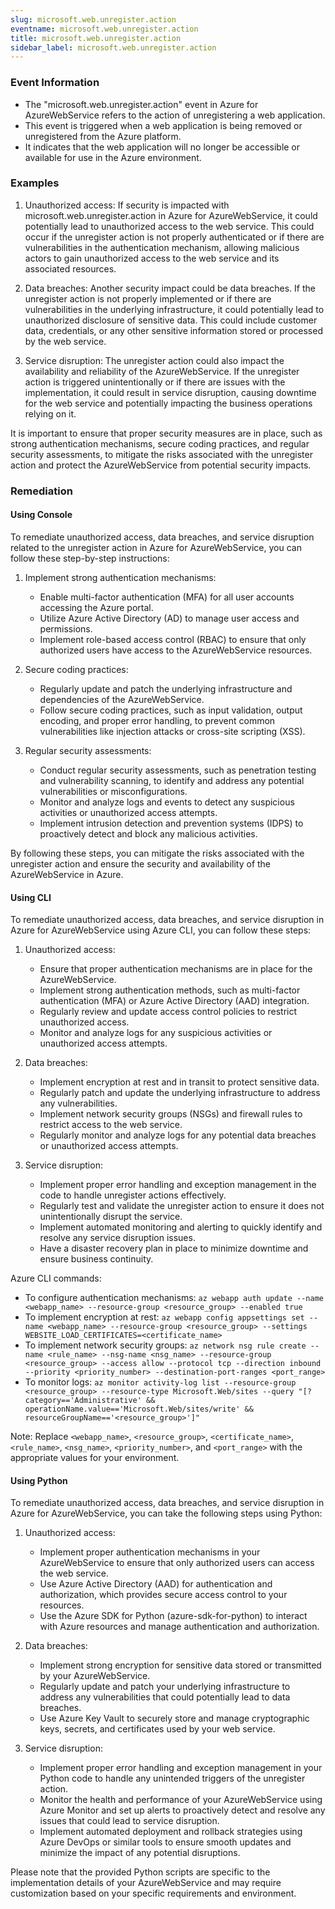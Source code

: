 ```yaml
--- 
slug: microsoft.web.unregister.action
eventname: microsoft.web.unregister.action
title: microsoft.web.unregister.action
sidebar_label: microsoft.web.unregister.action
---
```

                       
### Event Information

- The "microsoft.web.unregister.action" event in Azure for AzureWebService refers to the action of unregistering a web application.
- This event is triggered when a web application is being removed or unregistered from the Azure platform.
- It indicates that the web application will no longer be accessible or available for use in the Azure environment.


### Examples

1. Unauthorized access: If security is impacted with microsoft.web.unregister.action in Azure for AzureWebService, it could potentially lead to unauthorized access to the web service. This could occur if the unregister action is not properly authenticated or if there are vulnerabilities in the authentication mechanism, allowing malicious actors to gain unauthorized access to the web service and its associated resources.

2. Data breaches: Another security impact could be data breaches. If the unregister action is not properly implemented or if there are vulnerabilities in the underlying infrastructure, it could potentially lead to unauthorized disclosure of sensitive data. This could include customer data, credentials, or any other sensitive information stored or processed by the web service.

3. Service disruption: The unregister action could also impact the availability and reliability of the AzureWebService. If the unregister action is triggered unintentionally or if there are issues with the implementation, it could result in service disruption, causing downtime for the web service and potentially impacting the business operations relying on it.

It is important to ensure that proper security measures are in place, such as strong authentication mechanisms, secure coding practices, and regular security assessments, to mitigate the risks associated with the unregister action and protect the AzureWebService from potential security impacts.

### Remediation

#### Using Console

To remediate unauthorized access, data breaches, and service disruption related to the unregister action in Azure for AzureWebService, you can follow these step-by-step instructions:

1. Implement strong authentication mechanisms:
   - Enable multi-factor authentication (MFA) for all user accounts accessing the Azure portal.
   - Utilize Azure Active Directory (AD) to manage user access and permissions.
   - Implement role-based access control (RBAC) to ensure that only authorized users have access to the AzureWebService resources.

2. Secure coding practices:
   - Regularly update and patch the underlying infrastructure and dependencies of the AzureWebService.
   - Follow secure coding practices, such as input validation, output encoding, and proper error handling, to prevent common vulnerabilities like injection attacks or cross-site scripting (XSS).

3. Regular security assessments:
   - Conduct regular security assessments, such as penetration testing and vulnerability scanning, to identify and address any potential vulnerabilities or misconfigurations.
   - Monitor and analyze logs and events to detect any suspicious activities or unauthorized access attempts.
   - Implement intrusion detection and prevention systems (IDPS) to proactively detect and block any malicious activities.

By following these steps, you can mitigate the risks associated with the unregister action and ensure the security and availability of the AzureWebService in Azure.

#### Using CLI

To remediate unauthorized access, data breaches, and service disruption in Azure for AzureWebService using Azure CLI, you can follow these steps:

1. Unauthorized access:
   - Ensure that proper authentication mechanisms are in place for the AzureWebService.
   - Implement strong authentication methods, such as multi-factor authentication (MFA) or Azure Active Directory (AAD) integration.
   - Regularly review and update access control policies to restrict unauthorized access.
   - Monitor and analyze logs for any suspicious activities or unauthorized access attempts.

2. Data breaches:
   - Implement encryption at rest and in transit to protect sensitive data.
   - Regularly patch and update the underlying infrastructure to address any vulnerabilities.
   - Implement network security groups (NSGs) and firewall rules to restrict access to the web service.
   - Regularly monitor and analyze logs for any potential data breaches or unauthorized access attempts.

3. Service disruption:
   - Implement proper error handling and exception management in the code to handle unregister actions effectively.
   - Regularly test and validate the unregister action to ensure it does not unintentionally disrupt the service.
   - Implement automated monitoring and alerting to quickly identify and resolve any service disruption issues.
   - Have a disaster recovery plan in place to minimize downtime and ensure business continuity.

Azure CLI commands:
- To configure authentication mechanisms: `az webapp auth update --name <webapp_name> --resource-group <resource_group> --enabled true`
- To implement encryption at rest: `az webapp config appsettings set --name <webapp_name> --resource-group <resource_group> --settings WEBSITE_LOAD_CERTIFICATES=<certificate_name>`
- To implement network security groups: `az network nsg rule create --name <rule_name> --nsg-name <nsg_name> --resource-group <resource_group> --access allow --protocol tcp --direction inbound --priority <priority_number> --destination-port-ranges <port_range>`
- To monitor logs: `az monitor activity-log list --resource-group <resource_group> --resource-type Microsoft.Web/sites --query "[?category=='Administrative' && operationName.value=='Microsoft.Web/sites/write' && resourceGroupName=='<resource_group>']"`

Note: Replace `<webapp_name>`, `<resource_group>`, `<certificate_name>`, `<rule_name>`, `<nsg_name>`, `<priority_number>`, and `<port_range>` with the appropriate values for your environment.

#### Using Python

To remediate unauthorized access, data breaches, and service disruption in Azure for AzureWebService, you can take the following steps using Python:

1. Unauthorized access:
   - Implement proper authentication mechanisms in your AzureWebService to ensure that only authorized users can access the web service.
   - Use Azure Active Directory (AAD) for authentication and authorization, which provides secure access control to your resources.
   - Use the Azure SDK for Python (azure-sdk-for-python) to interact with Azure resources and manage authentication and authorization.

2. Data breaches:
   - Implement strong encryption for sensitive data stored or transmitted by your AzureWebService.
   - Regularly update and patch your underlying infrastructure to address any vulnerabilities that could potentially lead to data breaches.
   - Use Azure Key Vault to securely store and manage cryptographic keys, secrets, and certificates used by your web service.

3. Service disruption:
   - Implement proper error handling and exception management in your Python code to handle any unintended triggers of the unregister action.
   - Monitor the health and performance of your AzureWebService using Azure Monitor and set up alerts to proactively detect and resolve any issues that could lead to service disruption.
   - Implement automated deployment and rollback strategies using Azure DevOps or similar tools to ensure smooth updates and minimize the impact of any potential disruptions.

Please note that the provided Python scripts are specific to the implementation details of your AzureWebService and may require customization based on your specific requirements and environment.


 